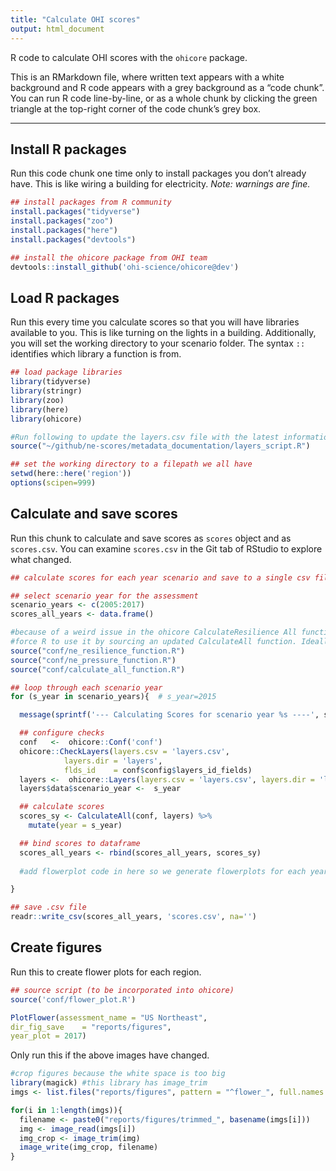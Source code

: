 ```yaml
---
title: "Calculate OHI scores"
output: html_document
---
```


R code to calculate OHI scores with the `ohicore` package.

This is an RMarkdown file, where written text appears with a white background and R code appears with a grey background as a "code chunk". You can run R code line-by-line, or as a whole chunk by clicking the green triangle at the top-right corner of the code chunk's grey box.

----
## Install R packages

Run this code chunk one time only to install packages you don't already have. This is like wiring a building for electricity. *Note: warnings are fine.*

```r
## install packages from R community
install.packages("tidyverse")
install.packages("zoo")
install.packages("here")
install.packages("devtools")

## install the ohicore package from OHI team
devtools::install_github('ohi-science/ohicore@dev')
```

## Load R packages

Run this every time you calculate scores so that you will have libraries available to you. This is like turning on the lights in a building. Additionally, you will set the working directory to your scenario folder. The syntax `::` identifies which library a function is from.

```r
## load package libraries
library(tidyverse)
library(stringr)
library(zoo)
library(here)
library(ohicore)

#Run following to update the layers.csv file with the latest information in layers_base.csv and to reset 
source("~/github/ne-scores/metadata_documentation/layers_script.R")

## set the working directory to a filepath we all have
setwd(here::here('region'))
options(scipen=999)
```


## Calculate and save scores

Run this chunk to calculate and save scores as `scores` object and as `scores.csv`. You can examine `scores.csv` in the Git tab of RStudio to explore what changed.

```r
## calculate scores for each year scenario and save to a single csv file ----

## select scenario year for the assessment
scenario_years <- c(2005:2017)
scores_all_years <- data.frame()

#because of a weird issue in the ohicore CalculateResilience All function, I created my own resilience function and then 
#force R to use it by sourcing an updated CalculateAll function. Ideally, we fix it in ohicore and remove the next two lines
source("conf/ne_resilience_function.R")
source("conf/ne_pressure_function.R")
source("conf/calculate_all_function.R")

## loop through each scenario year
for (s_year in scenario_years){  # s_year=2015

  message(sprintf('--- Calculating Scores for scenario year %s ----', s_year))

  ## configure checks
  conf   <-  ohicore::Conf('conf')
  ohicore::CheckLayers(layers.csv = 'layers.csv',
            layers.dir = 'layers',
            flds_id    = conf$config$layers_id_fields)
  layers <-  ohicore::Layers(layers.csv = 'layers.csv', layers.dir = 'layers')
  layers$data$scenario_year <-  s_year

  ## calculate scores
  scores_sy <- CalculateAll(conf, layers) %>%
    mutate(year = s_year)

  ## bind scores to dataframe
  scores_all_years <- rbind(scores_all_years, scores_sy)
  
  #add flowerplot code in here so we generate flowerplots for each year. This will need to include s_year in naming

}

## save .csv file
readr::write_csv(scores_all_years, 'scores.csv', na='')
```

## Create figures

Run this to create flower plots for each region.

```r
## source script (to be incorporated into ohicore)
source('conf/flower_plot.R')

PlotFlower(assessment_name = "US Northeast",
dir_fig_save    = "reports/figures",
year_plot = 2017)
```

Only run this if the above images have changed.
```r
#crop figures because the white space is too big
library(magick) #this library has image_trim
imgs <- list.files("reports/figures", pattern = "^flower_", full.names = T)

for(i in 1:length(imgs)){
  filename <- paste0("reports/figures/trimmed_", basename(imgs[i]))
  img <- image_read(imgs[i])
  img_crop <- image_trim(img)
  image_write(img_crop, filename)
}
```



